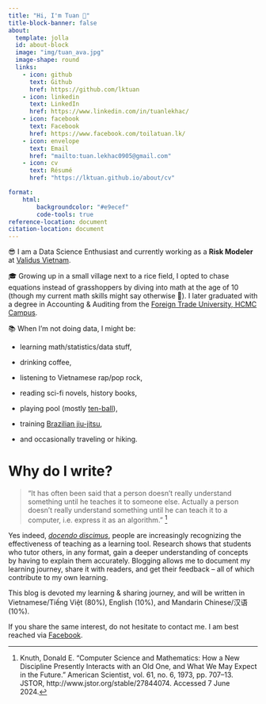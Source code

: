 ---
title: "Hi, I'm Tuan 🤙"
title-block-banner: false
about:
  template: jolla
  id: about-block
  image: "img/tuan_ava.jpg"
  image-shape: round
  links:
    - icon: github
      text: Github
      href: https://github.com/lktuan
    - icon: linkedin
      text: LinkedIn
      href: https://www.linkedin.com/in/tuanlekhac/
    - icon: facebook
      text: Facebook
      href: https://www.facebook.com/toilatuan.lk/
    - icon: envelope
      text: Email
      href: "mailto:tuan.lekhac0905@gmail.com"   
    - icon: cv
      text: Résumé
      href: "https://lktuan.github.io/about/cv"   

format:
    html:
        backgroundcolor: "#e9ecef"
        code-tools: true
reference-location: document
citation-location: document
---

::: {#about-block}
😎 I am a Data Science Enthusiast and currently working as a **Risk Modeler** at [Validus Vietnam](https://validus.vn/).

🎓 Growing up in a small village next to a rice field, I opted to chase equations instead of grasshoppers by diving into math at the age of 10 (though my current math skills might say otherwise 👀). I later graduated with a degree in Accounting & Auditing from the [Foreign Trade University, HCMC Campus](https://www.ftu.edu.vn/).

📚 When I'm not doing data, I might be:

-   learning math/statistics/data stuff,

-   drinking coffee,

-   listening to Vietnamese rap/pop rock,

-   reading sci-fi novels, history books,

-   playing pool (mostly [ten-ball](https://en.wikipedia.org/wiki/Ten-ball)),

-   training [Brazilian jiu-jitsu](https://en.wikipedia.org/wiki/Brazilian_jiu-jitsu),

-   and occasionally traveling or hiking.

# Why do I write?

> "It has often been said that a person doesn't really understand something until he teaches it to someone else. Actually a person doesn't really understand something until he can teach it to a computer, i.e. express it as an algorithm." [^1]

[^1]: Knuth, Donald E. “Computer Science and Mathematics: How a New Discipline Presently Interacts with an Old One, and What We May Expect in the Future.” American Scientist, vol. 61, no. 6, 1973, pp. 707–13. JSTOR, http://www.jstor.org/stable/27844074. Accessed 7 June 2024.

Yes indeed, *[docendo discimus](https://en.wikipedia.org/wiki/Docendo_discimus)*, people are increasingly recognizing the effectiveness of teaching as a learning tool.  Research shows that students who tutor others, in any format, gain a deeper understanding of concepts by having to explain them accurately.  Blogging allows me to document my learning journey, share it with readers, and get their feedback – all of which contribute to my own learning.

This blog is devoted my learning & sharing journey, and will be written in Vietnamese/Tiếng Việt (80%), English (10%), and Mandarin Chinese/汉语 (10%).

If you share the same interest, do not hesitate to contact me. I am best reached via [Facebook](https://www.facebook.com/toilatuan.lk).
:::